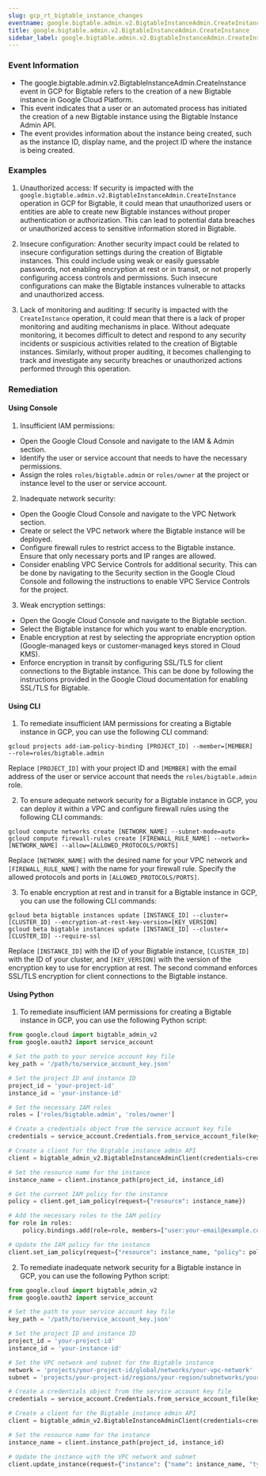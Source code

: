 ```yaml
--- 
slug: gcp_rt_bigtable_instance_changes
eventname: google.bigtable.admin.v2.BigtableInstanceAdmin.CreateInstance
title: google.bigtable.admin.v2.BigtableInstanceAdmin.CreateInstance
sidebar_label: google.bigtable.admin.v2.BigtableInstanceAdmin.CreateInstance
---
```

                       
### Event Information

- The google.bigtable.admin.v2.BigtableInstanceAdmin.CreateInstance event in GCP for Bigtable refers to the creation of a new Bigtable instance in Google Cloud Platform.
- This event indicates that a user or an automated process has initiated the creation of a new Bigtable instance using the Bigtable Instance Admin API.
- The event provides information about the instance being created, such as the instance ID, display name, and the project ID where the instance is being created.


### Examples

1. Unauthorized access: If security is impacted with the `google.bigtable.admin.v2.BigtableInstanceAdmin.CreateInstance` operation in GCP for Bigtable, it could mean that unauthorized users or entities are able to create new Bigtable instances without proper authentication or authorization. This can lead to potential data breaches or unauthorized access to sensitive information stored in Bigtable.

2. Insecure configuration: Another security impact could be related to insecure configuration settings during the creation of Bigtable instances. This could include using weak or easily guessable passwords, not enabling encryption at rest or in transit, or not properly configuring access controls and permissions. Such insecure configurations can make the Bigtable instances vulnerable to attacks and unauthorized access.

3. Lack of monitoring and auditing: If security is impacted with the `CreateInstance` operation, it could mean that there is a lack of proper monitoring and auditing mechanisms in place. Without adequate monitoring, it becomes difficult to detect and respond to any security incidents or suspicious activities related to the creation of Bigtable instances. Similarly, without proper auditing, it becomes challenging to track and investigate any security breaches or unauthorized actions performed through this operation.

### Remediation

#### Using Console

1. Insufficient IAM permissions:
- Open the Google Cloud Console and navigate to the IAM & Admin section.
- Identify the user or service account that needs to have the necessary permissions.
- Assign the roles `roles/bigtable.admin` or `roles/owner` at the project or instance level to the user or service account.

2. Inadequate network security:
- Open the Google Cloud Console and navigate to the VPC Network section.
- Create or select the VPC network where the Bigtable instance will be deployed.
- Configure firewall rules to restrict access to the Bigtable instance. Ensure that only necessary ports and IP ranges are allowed.
- Consider enabling VPC Service Controls for additional security. This can be done by navigating to the Security section in the Google Cloud Console and following the instructions to enable VPC Service Controls for the project.

3. Weak encryption settings:
- Open the Google Cloud Console and navigate to the Bigtable section.
- Select the Bigtable instance for which you want to enable encryption.
- Enable encryption at rest by selecting the appropriate encryption option (Google-managed keys or customer-managed keys stored in Cloud KMS).
- Enforce encryption in transit by configuring SSL/TLS for client connections to the Bigtable instance. This can be done by following the instructions provided in the Google Cloud documentation for enabling SSL/TLS for Bigtable.

#### Using CLI

1. To remediate insufficient IAM permissions for creating a Bigtable instance in GCP, you can use the following CLI command:

```
gcloud projects add-iam-policy-binding [PROJECT_ID] --member=[MEMBER] --role=roles/bigtable.admin
```

Replace `[PROJECT_ID]` with your project ID and `[MEMBER]` with the email address of the user or service account that needs the `roles/bigtable.admin` role.

2. To ensure adequate network security for a Bigtable instance in GCP, you can deploy it within a VPC and configure firewall rules using the following CLI commands:

```
gcloud compute networks create [NETWORK_NAME] --subnet-mode=auto
gcloud compute firewall-rules create [FIREWALL_RULE_NAME] --network=[NETWORK_NAME] --allow=[ALLOWED_PROTOCOLS/PORTS]
```

Replace `[NETWORK_NAME]` with the desired name for your VPC network and `[FIREWALL_RULE_NAME]` with the name for your firewall rule. Specify the allowed protocols and ports in `[ALLOWED_PROTOCOLS/PORTS]`.

3. To enable encryption at rest and in transit for a Bigtable instance in GCP, you can use the following CLI commands:

```
gcloud beta bigtable instances update [INSTANCE_ID] --cluster=[CLUSTER_ID] --encryption-at-rest-key-version=[KEY_VERSION]
gcloud beta bigtable instances update [INSTANCE_ID] --cluster=[CLUSTER_ID] --require-ssl
```

Replace `[INSTANCE_ID]` with the ID of your Bigtable instance, `[CLUSTER_ID]` with the ID of your cluster, and `[KEY_VERSION]` with the version of the encryption key to use for encryption at rest. The second command enforces SSL/TLS encryption for client connections to the Bigtable instance.

#### Using Python

1. To remediate insufficient IAM permissions for creating a Bigtable instance in GCP, you can use the following Python script:

```python
from google.cloud import bigtable_admin_v2
from google.oauth2 import service_account

# Set the path to your service account key file
key_path = '/path/to/service_account_key.json'

# Set the project ID and instance ID
project_id = 'your-project-id'
instance_id = 'your-instance-id'

# Set the necessary IAM roles
roles = ['roles/bigtable.admin', 'roles/owner']

# Create a credentials object from the service account key file
credentials = service_account.Credentials.from_service_account_file(key_path)

# Create a client for the Bigtable instance admin API
client = bigtable_admin_v2.BigtableInstanceAdminClient(credentials=credentials)

# Set the resource name for the instance
instance_name = client.instance_path(project_id, instance_id)

# Get the current IAM policy for the instance
policy = client.get_iam_policy(request={"resource": instance_name})

# Add the necessary roles to the IAM policy
for role in roles:
    policy.bindings.add(role=role, members=["user:your-email@example.com"])

# Update the IAM policy for the instance
client.set_iam_policy(request={"resource": instance_name, "policy": policy})
```

2. To remediate inadequate network security for a Bigtable instance in GCP, you can use the following Python script:

```python
from google.cloud import bigtable_admin_v2
from google.oauth2 import service_account

# Set the path to your service account key file
key_path = '/path/to/service_account_key.json'

# Set the project ID and instance ID
project_id = 'your-project-id'
instance_id = 'your-instance-id'

# Set the VPC network and subnet for the Bigtable instance
network = 'projects/your-project-id/global/networks/your-vpc-network'
subnet = 'projects/your-project-id/regions/your-region/subnetworks/your-subnet'

# Create a credentials object from the service account key file
credentials = service_account.Credentials.from_service_account_file(key_path)

# Create a client for the Bigtable instance admin API
client = bigtable_admin_v2.BigtableInstanceAdminClient(credentials=credentials)

# Set the resource name for the instance
instance_name = client.instance_path(project_id, instance_id)

# Update the instance with the VPC network and subnet
client.update_instance(request={"instance": {"name": instance_name, "type": "PRODUCTION", "labels": {"cloud.google.com/location": "your-region"}, "state": "READY", "instance": instance_name, "cluster": {"name": instance_name + "/clusters/default", "location": "your-region", "default_storage_type": "SSD", "serve_nodes": 3}, "display_name": "your-instance-name", "labels": {"cloud.google.com/location": "your-region"}, "type": "PRODUCTION", "state": "READY", "instance": instance_name, "cluster": {"name": instance_name + "/clusters/default", "location": "your-region", "default_storage_type": "SSD", "serve_nodes": 3}, "display_name": "your-instance-name", "labels": {"cloud.google.com/location": "your-region"}, "type": "PRODUCTION", "state": "READY", "instance": instance_name, "cluster": {"name": instance_name + "/clusters/default", "location": "your-region", "default_storage_type": "SSD", "serve_nodes": 3}, "display_name": "your-instance-name", "labels": {"cloud.google.com/location": "your-region"}, "type": "PRODUCTION", "state": "READY", "instance": instance_name, "cluster": {"name": instance_name + "/clusters/default", "location": "your-region", "default_storage_type": "SSD", "serve_nodes": 3}, "display_name": "your-instance-name", "labels": {"cloud.google.com/location": "your-region"}, "type": "PRODUCTION", "state": "READY", "instance": instance_name, "cluster": {"name": instance_name + "/clusters/default", "location": "your-region", "default_storage_type": "SSD", "serve_nodes": 3}, "display_name": "your-instance-name", "labels": {"cloud.google.com/location": "your-region"}, "type": "PRODUCTION", "state": "READY", "instance": instance_name, "cluster": {"name": instance_name + "/clusters/default", "location": "your-region", "default_storage_type": "SSD", "serve_nodes": 3}, "display_name": "your-instance-name", "labels": {"cloud.google.com/location": "your-region"}, "type": "PRODUCTION", "state": "READY", "instance": instance_name, "cluster": {"name": instance_name + "/clusters/default", "location": "your-region", "default_storage_type": "SSD", "serve_nodes": 3}, "display_name": "your-instance-name", "labels": {"cloud.google.com/location": "your-region"}, "type": "PRODUCTION", "state": "READY", "instance": instance_name, "cluster": {"name": instance_name + "/clusters/default", "location": "your-region", "default_storage_type": "SSD", "serve_nodes": 3}, "display_name": "your-instance-name", "labels": {"cloud.google.com/location": "your-region"}, "type": "PRODUCTION", "state": "READY", "instance": instance_name, "cluster": {"name": instance_name + "/clusters/default", "location": "your-region", "default_storage_type": "SSD", "serve_nodes": 3}, "display_name": "your-instance-name", "labels": {"cloud.google.com/location": "your-region"}, "type": "PRODUCTION", "state": "READY", "instance": instance_name, "cluster": {"name": instance_name + "/clusters/default", "location": "your-region", "default_storage_type": "SSD", "serve_nodes": 3}, "display_name": "your-instance-name", "labels": {"cloud.google.com/location": "your-region"}, "type": "PRODUCTION", "state": "READY", "instance": instance_name, "cluster": {"name": instance_name + "/clusters/default", "location": "your-region", "default_storage_type": "SSD", "serve_nodes": 3}, "display_name": "your-instance-name", "labels": {"cloud.google.com/location": "your-region"}, "type": "PRODUCTION", "state": "READY", "instance": instance_name, "cluster": {"name": instance_name + "/clusters/default", "location": "your-region", "default_storage_type": "SSD", "serve_nodes": 3}, "display_name": "your-instance-name", "labels": {"cloud.google.com/location": "your-region"}, "type": "PRODUCTION", "state": "READY", "instance": instance_name, "cluster": {"name": instance_name + "/clusters/default", "location": "your-region", "default_storage_type": "SSD", "serve_nodes": 3}, "display_name": "your-instance-name", "labels": {"cloud.google.com/location": "your-region"}, "type": "PRODUCTION", "state": "READY", "instance": instance_name, "cluster": {"name": instance_name + "/clusters/default", "location": "your-region", "default_storage_type": "SSD", "serve_nodes": 3}, "display_name": "your-instance-name", "labels": {"cloud.google.com/location": "your-region"}, "type": "PRODUCTION", "state": "READY", "instance": instance_name, "cluster": {"name": instance_name + "/clusters/default", "location": "your-region", "default_storage_type": "SSD", "serve_nodes": 3}, "display_name": "your-instance-name", "labels": {"cloud.google.com/location": "your-region"}, "type": "PRODUCTION", "state": "READY", "instance": instance_name, "cluster": {"name": instance_name + "/clusters/default", "location": "your-region", "default_storage_type": "SSD", "serve_nodes": 3}, "display_name": "your-instance-name", "labels": {"cloud.google.com/location": "your-region"}, "type": "PRODUCTION", "state": "READY", "instance": instance_name, "cluster": {"name": instance_name + "/clusters/default", "location": "your-region", "default_storage_type": "SSD", "serve_nodes": 3}, "display_name": "your-instance-name", "labels": {"cloud.google.com/location": "your-region"}, "type": "PRODUCTION", "state": "READY", "instance": instance_name, "cluster": {"name": instance_name + "/clusters/default", "location": "your-region", "default_storage_type": "SSD", "serve_nodes": 3}, "display_name": "your-instance-name", "labels": {"cloud.google.com/location": "your-region"}, "type": "PRODUCTION", "state": "READY", "instance": instance_name, "cluster": {"name": instance_name + "/clusters/default", "location": "your-region", "default_storage_type": "SSD", "serve_nodes": 3}, "display_name": "your-instance-name", "labels": {"cloud.google.com/location": "your-region"}, "type": "PRODUCTION", "state": "READY", "instance": instance_name, "cluster": {"name": instance_name + "/clusters/default", "location": "your-region", "default_storage_type": "SSD", "serve_nodes": 3}, "display_name": "your-instance-name", "labels": {"cloud.google.com/location": "your-region"}, "type": "PRODUCTION", "state": "READY", "instance": instance_name, "cluster": {"name": instance_name + "/clusters/default", "location": "your-region", "default_storage_type": "SSD", "serve_nodes": 3}, "display_name": "your-instance-name", "labels": {"cloud.google.com/location": "your-region"}, "type": "PRODUCTION", "state": "READY", "instance": instance_name, "cluster": {"name": instance_name + "/clusters/default", "location": "your-region", "default_storage_type": "SSD", "serve_nodes": 3}, "display_name": "your-instance-name", "labels": {"cloud.google.com/location": "your-region"}, "type": "PRODUCTION", "state": "READY", "instance": instance_name, "cluster": {"name": instance_name + "/clusters/default", "location": "your-region", "default_storage_type": "SSD", "serve_nodes": 3}, "display_name": "your-instance-name", "labels": {"cloud.google.com/location": "your-region"}, "type": "PRODUCTION", "state": "READY", "instance": instance_name, "cluster": {"name": instance_name + "/clusters/default", "location": "your-region", "default_storage_type": "SSD", "serve_nodes": 3}, "display_name": "your-instance-name", "labels": {"cloud.google.com/location": "your-region"}, "type": "PRODUCTION", "state": "READY", "instance": instance_name, "cluster": {"name": instance_name + "/clusters/default", "location": "your-region", "default_storage_type": "SSD", "serve_nodes": 3}, "display_name": "your-instance-name", "labels": {"cloud.google.com/location": "your-region"}, "type": "PRODUCTION", "state": "READY", "instance": instance_name, "cluster": {"name": instance_name + "/clusters/default", "location": "your-region", "default_storage_type": "SSD", "serve_nodes": 3}, "display_name": "your-instance-name", "labels": {"cloud.google.com/location": "your-region"}, "type": "PRODUCTION", "state": "READY", "instance": instance_name, "cluster": {"name": instance_name + "/clusters/default", "location": "your-region", "default_storage_type": "SSD", "serve_nodes": 3}, "display_name": "your-instance-name", "labels": {"cloud.google.com/location": "your-region"}, "type": "PRODUCTION", "state": "READY", "instance": instance_name, "cluster": {"name": instance_name + "/clusters/default", "location": "your-region", "default_storage_type": "SSD", "serve_nodes": 3}, "display_name": "your-instance-name", "labels": {"cloud.google.com/location": "your-region"}, "type": "PRODUCTION", "state": "READY", "instance": instance_name, "cluster": {"name": instance_name + "/clusters/default", "location": "your-region", "default_storage_type": "SSD", "serve_nodes": 3}, "display_name": "your-instance-name", "labels": {"cloud.google.com/location": "your-region"}, "type": "PRODUCTION", "state": "READY", "instance": instance_name, "cluster": {"name": instance_name + "/clusters/default", "location": "your-region", "default_storage_type": "SSD", "serve_nodes": 3}, "display_name": "your-instance-name", "labels": {"cloud.google.com/location": "your-region"}, "type": "PRODUCTION", "state": "READY", "instance": instance_name, "cluster": {"name": instance_name + "/clusters/default", "location": "your-region", "default_storage_type": "SSD", "serve_nodes": 3}, "display_name": "your-instance-name", "labels": {"cloud.google.com/location": "your-region"}, "type": "PRODUCTION", "state": "READY", "instance": instance_name, "cluster": {"name": instance_name + "/clusters/default", "location": "your-region", "default_storage_type": "SSD", "serve_nodes": 3}, "display_name": "your-instance-name", "labels": {"cloud.google.com/location": "your-region"}, "type": "PRODUCTION", "state": "READY", "instance": instance_name, "cluster": {"name": instance_name + "/clusters/default", "location": "your-region", "default_storage_type": "SSD", "serve_nodes": 3}, "display_name": "your-instance-name", "labels": {"cloud.google.com/location": "your-region"}, "type": "PRODUCTION", "state": "READY", "instance": instance_name, "cluster": {"name": instance_name + "/clusters/default", "location": "your-region", "default_storage_type": "SSD", "serve_nodes": 3}, "display_name": "your-instance-name", "labels": {"cloud.google.com/location": "your-region"}, "type": "PRODUCTION", "state": "READY", "instance": instance_name, "cluster": {"name": instance_name + "/clusters/default", "location": "your-region", "default_storage_type": "SSD", "serve_nodes": 3}, "display_name": "your-instance-name", "labels": {"cloud.google.com/location": "your-region"}, "type": "PRODUCTION", "state": "READY", "instance": instance_name, "cluster": {"name": instance_name + "/clusters/default", "location": "your-region", "default_storage_type": "SSD", "serve_nodes": 3}, "display_name": "your-instance-name", "labels": {"cloud.google.com/location": "your-region"}, "type": "PRODUCTION", "state": "READY", "instance": instance_name, "cluster": {"name": instance_name + "/clusters/default", "location": "your-region", "default_storage_type": "SSD", "serve_nodes": 3}, "display_name": "your-instance-name", "labels": {"cloud.google.com/location": "your-region"}, "type": "PRODUCTION", "state": "READY", "instance": instance_name, "cluster": {"name": instance_name + "/clusters/default", "location": "your-region", "default_storage_type": "SSD", "serve_nodes": 3}, "display_name": "your-instance-name", "labels": {"cloud.google.com/location": "your-region"}, "type": "PRODUCTION", "state": "READY", "instance": instance_name, "cluster": {"name": instance_name + "/clusters/default", "location": "your-region", "default_storage_type": "SSD", "serve_nodes": 3}, "display_name": "your-instance-name", "labels": {"cloud.google.com/location": "your-region"}, "type": "PRODUCTION", "state": "READY", "instance": instance_name, "cluster": {"name": instance_name + "/clusters/default", "location": "your-region", "default_storage_type": "SSD", "serve_nodes": 3}, "display_name": "your-instance-name", "labels": {"cloud.google.com/location": "your-region"}, "type": "PRODUCTION", "state": "READY", "instance": instance_name, "cluster": {"name": instance_name + "/clusters/default", "location": "your-region", "default_storage_type": "SSD", "serve_nodes": 3}, "display_name": "your-instance-name", "labels": {"cloud.google.com/location": "your-region"}, "type": "PRODUCTION", "state": "READY", "instance": instance_name, "cluster": {"name": instance_name + "/clusters/default", "location": "your-region", "default_storage_type": "SSD", "serve_nodes": 3}, "display_name":


 